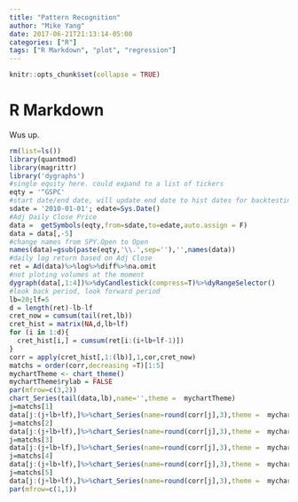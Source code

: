 ```yaml
---
title: "Pattern Recognition"
author: "Mike Yang"
date: 2017-06-21T21:13:14-05:00
categories: ["R"]
tags: ["R Markdown", "plot", "regression"]
---
```


```r
knitr::opts_chunk$set(collapse = TRUE)
```

# R Markdown

Wus up.

```r
rm(list=ls())
library(quantmod)
library(magrittr)
library('dygraphs')
#single equity here. could expand to a list of tickers
eqty = '^GSPC'
#start date/end date, will update end date to hist dates for backtesting
sdate = '2010-01-01'; edate=Sys.Date()
#Adj Daily Close Price
data =  getSymbols(eqty,from=sdate,to=edate,auto.assign = F)
data = data[,-5]
#change names from SPY.Open to Open
names(data)=gsub(paste(eqty,'\\.',sep=''),'',names(data))
#daily log return based on Adj Close
ret = Ad(data)%>%log%>%diff%>%na.omit
#not ploting volumes at the moment
dygraph(data[,1:4])%>%dyCandlestick(compress=T)%>%dyRangeSelector()
#look back period, look forward period
lb=20;lf=5
d = length(ret)-lb-lf
cret_now = cumsum(tail(ret,lb))
cret_hist = matrix(NA,d,lb+lf)
for (i in 1:d){
  cret_hist[i,] = cumsum(ret[i:(i+lb+lf-1)])
}
corr = apply(cret_hist[,1:(lb)],1,cor,cret_now)
matchs = order(corr,decreasing =T)[1:5]
mychartTheme <- chart_theme()
mychartTheme$rylab = FALSE
par(mfrow=c(3,2))
chart_Series(tail(data,lb),name='',theme =  mychartTheme)
j=matchs[1]
data[j:(j+lb+lf),]%>%chart_Series(name=round(corr[j],3),theme =  mychartTheme)
j=matchs[2]
data[j:(j+lb+lf),]%>%chart_Series(name=round(corr[j],3),theme =  mychartTheme)
j=matchs[3]
data[j:(j+lb+lf),]%>%chart_Series(name=round(corr[j],3),theme =  mychartTheme)
j=matchs[4]
data[j:(j+lb+lf),]%>%chart_Series(name=round(corr[j],3),theme =  mychartTheme)
j=matchs[5]
data[j:(j+lb+lf),]%>%chart_Series(name=round(corr[j],3),theme =  mychartTheme)
par(mfrow=c(1,1))
```